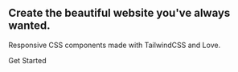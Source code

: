 
<section className="not-prose relative mx-auto max-w-6xl py-12 px-6 md:py-24">
  <h1 className="basteleur 2xl:px-30 mb-4 text-5xl font-bold text-slate-900 dark:text-white md:text-6xl lg:mb-8 lg:text-center lg:leading-tight">
    Create the beautiful website you've always wanted.
  </h1>
  <p className="font-bold text-slate-600 dark:text-slate-100 lg:text-center lg:text-lg">
    Responsive CSS components made with TailwindCSS and Love.
  </p>
  <div className="flex flex-wrap items-center gap-2 py-8 md:justify-center">
    <Link href="Docs/getting-started">
      <a className="flex h-10 min-w-[6rem] items-center justify-center rounded-md bg-purple-500 px-6 text-base font-medium text-white hover:bg-purple-600 focus:outline-none focus:ring-2 focus:ring-purple-400 focus:ring-offset-2 focus:ring-offset-slate-50 dark:bg-purple-600 dark:ring-offset-slate-800 dark:hover:bg-purple-500">
        Get Started
      </a>
    </Link>
  </div>
</section>
<section>
  <DisplayComponents />
</section>
